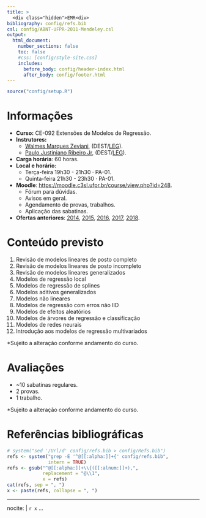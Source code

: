 ```yaml
---
title: >
  <div class="hidden">EMR<div>
bibliography: config/refs.bib
csl: config/ABNT-UFPR-2011-Mendeley.csl
output:
  html_document:
    number_sections: false
    toc: false
    #css: [config/style-site.css]
    includes:
      before_body: config/header-index.html
      after_body: config/footer.html
---
```


```r
source("config/setup.R")
```

# Informações

  + **Curso:** CE-092 Extensões de Modelos de Regressão.
  + **Instrutores:**
    - [Walmes Marques Zeviani], (DEST/[LEG]).
    - [Paulo Justiniano Ribeiro Jr], (DEST/[LEG]).
  + **Carga horária**: 60 horas.
  + **Local e horário:**
    - Terça-feira 19h30 - 21h30 · PA-01.
    - Quinta-feira 21h30 - 23h30 · PA-01.
  + **Moodle**: <https://moodle.c3sl.ufpr.br/course/view.php?id=248>.
    - Fórum para dúvidas.
    - Avisos em geral.
    - Agendamento de provas, trabalhos.
    - Aplicação das sabatinas.
  + **Ofertas anteriores**:
    [2014](http://leg.ufpr.br/doku.php/disciplinas:ce092-2014-02),
    [2015](http://leg.ufpr.br/doku.php/disciplinas:ce092-2015-02),
    [2016](http://leg.ufpr.br/doku.php/disciplinas:ce092-2016-02),
    [2017](http://leg.ufpr.br/doku.php/disciplinas:ce092-2017-02),
    [2018](http://leg.ufpr.br/doku.php/disciplinas:ce092-2018-02).

# Conteúdo previsto

  1. Revisão de modelos lineares de posto completo
  2. Revisão de modelos lineares de posto incompleto
  3. Revisão de modelos lineares generalizados
  4. Modelos de regressão local
  5. Modelos de regressão de splines
  6. Modelos aditivos generalizados
  7. Modelos não lineares
  8. Modelos de regressão com erros não IID
  9. Modelos de efeitos aleatórios
  10. Modelos de árvores de regressão e classificação
  11. Modelos de redes neurais
  12. Introdução aos modelos de regressão multivariados

\*Sujeito a alteração conforme andamento do curso.

# Avaliações

  * ~10 sabatinas regulares.
  * 2 provas.
  * 1 trabalho.

\*Sujeito a alteração conforme andamento do curso.

# Referências bibliográficas

```r
# system("sed '/Url/d' config/refs.bib > config/Refs.bib")
refs <- system("grep -E '^@[[:alpha:]]+{' config/refs.bib",
               intern = TRUE)
refs <- gsub("^@[[:alpha:]]+\\{([[:alnum:]]+),",
             replacement = "@\\1",
             x = refs)
cat(refs, sep = ", ")
x <- paste(refs, collapse = ", ")
```

---
nocite: |
  `r x`
...

<!-- Coloca as referências aqui. -->
<div id="refs">
</div>

<!-- links -->
[Walmes Marques Zeviani]: http://leg.ufpr.br/~walmes
[Paulo Justiniano Ribeiro Jr]: http://leg.ufpr.br/~walmes
[LEG]: http://www.leg.ufpr.br
